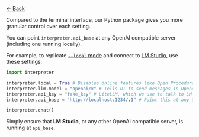[← Back](/language-model-setup/local-models/overview)

Compared to the terminal interface, our Python package gives you more granular control over each setting.

You can point `interpreter.api_base` at any OpenAI compatible server (including one running locally).

For example, to replicate [`--local` mode](/language-model-setup/local-models/overview) and connect to [LM Studio](https://lmstudio.ai/), use these settings:

```python
import interpreter

interpreter.local = True # Disables online features like Open Procedures
interpreter.llm.model = "openai/x" # Tells OI to send messages in OpenAI's format
interpreter.api_key = "fake_key" # LiteLLM, which we use to talk to LM Studio, requires this
interpreter.api_base = "http://localhost:1234/v1" # Point this at any OpenAI compatible server

interpreter.chat()
```

Simply ensure that **LM Studio**, or any other OpenAI compatible server, is running at `api_base`.